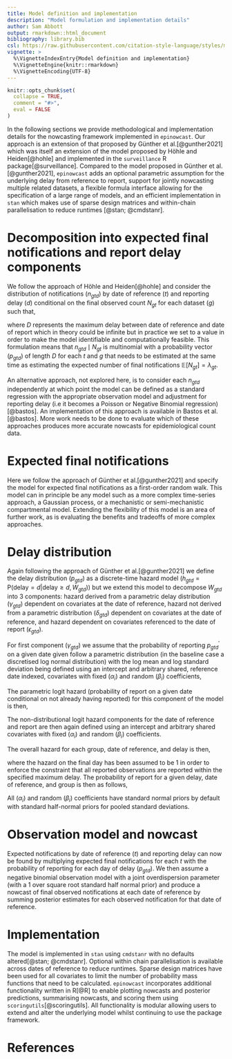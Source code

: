 ```yaml
---
title: Model definition and implementation
description: "Model formulation and implementation details"
author: Sam Abbott
output: rmarkdown::html_document
bibliography: library.bib
csl: https://raw.githubusercontent.com/citation-style-language/styles/master/apa-numeric-superscript-brackets.csl
vignette: >
  %\VignetteIndexEntry{Model definition and implementation}
  %\VignetteEngine{knitr::rmarkdown}
  %\VignetteEncoding{UTF-8}
---
```


```r
knitr::opts_chunk$set(
  collapse = TRUE,
  comment = "#>",
  eval = FALSE
)
```

In the following sections we provide methodological and implementation details for the nowcasting framework implemented in `epinowcast`. Our approach is an extension of that proposed by Günther et al.[@gunther2021] which was itself an extension of the model proposed by Höhle and Heiden[@hohle] and implemented in the `surveillance` R package[@surveillance]. Compared to the model proposed in Günther et al.[@gunther2021], `epinowcast` adds an optional parametric assumption for the underlying delay from reference to report, support for jointly nowcasting multiple related datasets, a flexible formula interface allowing for the specification of a large range of models, and an efficient implementation in `stan` which makes use of sparse design matrices and within-chain parallelisation to reduce runtimes [@stan; @cmdstanr].

# Decomposition into expected final notifications and report delay components

We follow the approach of Höhle and Heiden[@hohle] and consider the distribution of notifications ($n_{gtd}$) by date of reference ($t$) and reporting delay ($d$) conditional on the final observed count $N_{gt}$ for each dataset ($g$) such that,

\begin{equation}
  N_{gt} = \sum_{d=0}^{D} n_{gtd}
\end{equation}

where $D$ represents the maximum delay between date of reference and date of report which in theory could be infinite but in practice we set to a value in order to make the model identifiable and computationally feasible. This formulation means that $n_{gtd} \mid N_{gt}$ is multinomial with a probability vector ($p_{gtd}$) of length $D$ for each $t$ and $g$ that needs to be estimated at the same time as estimating the expected number of final notifications $\mathbb{E}[N_{gt}] = \lambda_{gt}$.

An alternative approach, not explored here, is to consider each $n_{gtd}$ independently at which point the model can be defined as a standard regression with the appropriate observation model and adjustment for reporting delay (i.e it becomes a Poisson or Negative Binomial regression)[@bastos]. An implementation of this approach is available in Bastos et al.[@bastos]. More work needs to be done to evaluate which of these approaches produces more accurate nowcasts for epidemiological count data.

# Expected final notifications

Here we follow the approach of Günther et al.[@gunther2021] and specify the model for expected final notifications as a first-order random walk. This model can in principle be any model such as a more complex time-series approach, a Gaussian process, or a mechanistic or semi-mechanistic compartmental model. Extending the flexibility of this model is an area of further work, as is evaluating the benefits and tradeoffs of more complex approaches.

\begin{align}
  \log (\lambda_{gt}) &\sim \text{Normal}\left(\log (\lambda_{gt-1}) , \sigma^{\lambda}_{g} \right) \\
  \log (\lambda_{g0}) &\sim \text{Normal}\left(\log (N_{g0}), 1 \right) \\ \sigma^{\lambda}_{g} &\sim \text{Half-Normal}\left(0, 1\right)
\end{align}

# Delay distribution

Again following the approach of Günther et al.[@gunther2021] we define the delay distribution ($p_{gtd}$) as a discrete-time hazard model ($h_{gtd} =\text{P} \left(\text{delay}=d|\text{delay} \geq d, W_{gtd}\right)$) but we extend this model to decompose $W_{gtd}$ into 3 components: hazard derived from a parametric delay distribution ($\gamma_{gtd}$) dependent on covariates at the date of reference, hazard not derived from a parametric distribution ($\delta_{gtd}$) dependent on covariates at the date of reference, and hazard dependent on covariates referenced to the date of report ($\epsilon_{gtd}$).

For first component ($\gamma_{gtd}$) we assume that the probability of reporting $p^{\prime}_{gtd}$ on a given date given follow a parametric distribution (in the baseline case a discretised log normal distribution) with the log mean and log standard deviation being defined using an intercept and arbitrary shared, reference date indexed, covariates with fixed ($\alpha_{i}$) and random ($\beta_{i}$) coefficients,

\begin{align}
  p^{\prime}_{gtd} &\sim \text{LogNormal} \left(\mu_{gt}, \upsilon_{gt} \right) \\
  \mu_{gt} &= \mu_0 + \alpha_{\mu} X_{\gamma} + \beta_{\mu} Z_{\gamma} \\
  \upsilon_{gt} &= \text{exp} \left( \upsilon_0 + \alpha_{\upsilon} X_{\gamma} + \beta_{\upsilon} Z_{\gamma} \right)
\end{align}

The parametric logit hazard (probability of report on a given date conditional on not already having reported) for this component of the model is then,

\begin{equation}
  \gamma_{gtd} = \text{logit} \left(\frac{p^{\prime}_{gtd}}{\left(1 -\sum^{d-1}_{d^{\prime}=0} p^{\prime}_{gtd^{\prime}} \right)} \right)
\end{equation}

The non-distributional logit hazard components for the date of reference and report are then again defined using an intercept and arbitrary shared covariates with fixed ($\alpha_{i}$) and random ($\beta_{i}$) coefficients.

\begin{align}
  \delta_{gtd} &= \mu_0 + \alpha_{\delta} X_{\delta} + \beta_{\delta} Z_{\delta} \\
  \epsilon_{gtd} &= \epsilon_0 + \alpha_{\epsilon} X_{\epsilon} + \beta_{\epsilon} Z_{\epsilon}
\end{align}

The overall hazard for each group, date of reference, and delay is then,

\begin{equation}
  \text{logit} (h_{gtd}) = \gamma_{gtd} + \delta_{gtd} +  \upsilon_{gtd},\ h_{gtD} = 1
\end{equation}

where the hazard on the final day has been assumed to be 1 in order to enforce the constraint that all reported observations are reported within the specified maximum delay. The probability of report for a given delay, date of reference, and group is then as follows,

\begin{equation}
  p_{gt0} = h_{gt0},\ p_{gtd} = \left(1 -\sum^{d-1}_{d^{\prime}=0} p_{gtd^{\prime}} \right) \times h_{gtd}
\end{equation}

All ($\alpha_{i}$) and random ($\beta_{i}$) coefficients have standard normal priors by default with standard half-normal priors for pooled standard deviations.

# Observation model and nowcast

Expected notifications by date of reference ($t$) and reporting delay can now be found by multiplying expected final notifications for each $t$ with the probability of reporting for each day of delay ($p_{gtd}$). We then assume a negative binomial observation model with a joint overdispersion parameter (with a 1 over square root standard half normal prior) and produce a nowcast of final observed notifications at each date of reference by summing posterior estimates for each observed notification for that date of reference.

\begin{align}
  n_{gtd} \mid \lambda_{gt},p_{gtd}  &\sim \text{NB}(\lambda_{gt} \times p_{gtd}, \phi),\ t=1,...,T. \\
  \frac{1}{\phi^2} &\sim \text{Half-Normal}(0, 1) \\
  N_{gt} &= \sum_{d=0}^{D} n_{gtd}
\end{align}

# Implementation

The model is implemented in `stan` using `cmdstanr` with no defaults altered[@stan; @cmdstanr]. Optional within chain parallelisation is available across dates of reference to reduce runtimes. Sparse design matrices have been used for all covariates to limit the number of probability mass functions that need to be calculated. `epinowcast` incorporates additional functionality written in R[@R] to enable plotting nowcasts and posterior predictions, summarising nowcasts, and scoring them using `scoringutils`[@scoringutils]. All functionality is modular allowing users to extend and alter the underlying model whilst continuing to use the package framework.

# References
